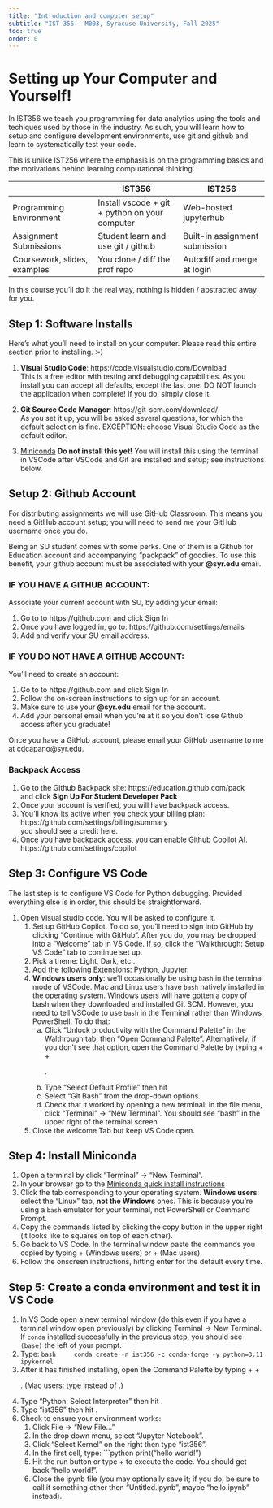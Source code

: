 ---
title: "Introduction and computer setup"
subtitle: "IST 356 - M003, Syracuse University, Fall 2025"
toc: true
order: 0
---

# Setting up Your Computer and Yourself!

In IST356 we teach you programming for data analytics using the tools and techiques used by those in the industry. As such, you will learn how to setup and configure development environments, use git and github and learn to systematically test your code.

This is unlike IST256 where the emphasis is on the programming basics and the motivations behind learning computational thinking.


|| IST356 | IST256|
|-----|-----|-----|
Programming Environment | Install vscode + git + python on your computer | Web-hosted jupyterhub |
Assignment Submissions | Student learn and use git / github | Built-in assignment submission
Coursework, slides, examples | You clone / diff the prof repo | Autodiff and merge at login

In this course you'll do it the real way, nothing is hidden / abstracted away for you.

## Step 1: Software Installs

Here's what you'll need to install on your computer. Please read this entire section prior to installing. :-)

1. **Visual Studio Code**: https://code.visualstudio.com/Download   
This is a free editor with testing and debugging capabilities. As you install you can accept all defaults, except the last one: DO NOT launch the application when complete! If you do, simply close it. 

2. **Git Source Code Manager**: https://git-scm.com/download/  
As you set it up, you will be asked several questions, for which the default selection is fine. EXCEPTION: choose Visual Studio Code as the default editor. 

3. [Miniconda](https://www.anaconda.com/docs/getting-started/miniconda/install#quickstart-install-instructions) 
**Do not install this yet!** You will install this using the terminal in VSCode after VSCode and Git are installed and setup; see instructions below.

## Setup 2: Github Account

::: {.callout-noe}
For distributing assignments we will use GitHub Classroom. This means you need a GitHub account setup; you will need to send me your GitHub username once you do.
:::

Being an SU student comes with some perks. One of them is a Github for Education account and accompanying "packpack" of goodies. To use this benefit, your github account must be associated with your **@syr.edu** email.

### IF YOU HAVE A GITHUB ACCOUNT:

Associate your current account with SU, by adding your email:

1. Go to to https://github.com  and click Sign In 
2. Once you have logged in, go to: https://github.com/settings/emails  
3. Add and verify your SU email address.

### IF YOU DO NOT HAVE A GITHUB ACCOUNT:

You'll need to create an account:

1. Go to to https://github.com  and click Sign In 
2. Follow the on-screen instructions to sign up for an account.
3. Make sure to use your **@syr.edu** email for the account.
4. Add your personal email when you're at it so you don't lose Github access after you graduate!

::: {.callout-important}
Once you have a GitHub account, please email your GitHub username to me at cdcapano@syr.edu.
:::

### Backpack Access

1. Go to the Github Backpack site:  https://education.github.com/pack  
and click **Sign Up For Student Developer Pack**
2. Once your account is verified, you will have backpack access.
3. You'll know its active when you check your billing plan: https://github.com/settings/billing/summary   
you should see a credit here.
4. Once you have backpack access, you can enable Github Copilot AI. https://github.com/settings/copilot 


## Step 3: Configure VS Code

The last step is to configure VS Code for Python debugging. Provided everything else is in order, this should be straightforward.

1.  Open Visual studio code. You will be asked to configure it.
    1.  Set up GitHub Copilot. To do so, you'll need to sign into GitHub by clicking "Continue with GitHub". After you do, you may be dropped into a "Welcome" tab in VS Code. If so, click the "Walkthrough: Setup VS Code" tab to continue set up.
    1.  Pick a theme: Light, Dark, etc...
    1. Add the following Extensions: Python, Jupyter.
    1. **Windows users only**: we'll occasionally be using `bash` in the terminal mode of VSCode. Mac and Linux users have `bash` natively installed in the operating system. Windows users will have gotten a copy of bash when they downloaded and installed Git SCM. However, you need to tell VSCode to use `bash` in the Terminal rather than Windows PowerShell. To do that:
        a.  Click "Unlock productivity with the Command Palette" in the Walthrough tab, then "Open Command Palette". Alternatively, if you don't see that option, open the Command Palette by typing <Ctrl> + <Shift> + <P>.
        b.  Type "Select Default Profile" then hit <Enter>
        c.  Select "Git Bash" from the drop-down options.
        d.  Check that it worked by opening a new terminal: in the file menu, click "Terminal" -> "New Terminal". You should see "bash" in the upper right of the terminal screen.

    1.  Close the welcome Tab but keep VS Code open.

## Step 4: Install Miniconda

1.  Open a terminal by click "Terminal" -> "New Terminal".
1.  In your browser go to the [Miniconda quick install instructions](https://www.anaconda.com/docs/getting-started/miniconda/install#quickstart-install-instructions)
1.  Click the tab corresponding to your operating system. **Windows users**: select the "Linux" tab, **not the Windows** ones. This is because you're using a `bash` emulator for your terminal, not PowerShell or Command Prompt.
1.  Copy the commands listed by clicking the copy button in the upper right (it looks like to squares on top of each other).
1.  Go back to VS Code. In the terminal window paste the commands you copied by typing <Ctrl> + <V> (Windows users) or <Command> + <V> (Mac users).
1.  Follow the onscreen instructions, hitting enter for the default every time.

## Step 5: Create a conda environment and test it in VS Code

1.  In VS Code open a new terminal window (do this even if you have a terminal window open previously) by clicking Terminal -> New Terminal. If `conda` installed successfully in the previous step, you should see `(base)` the left of your prompt.
1.  Type:
    ```bash
    conda create -n ist356 -c conda-forge -y python=3.11 ipykernel
    ```
1.  After it has finished installing, open the Command Palette by typing <Ctrl> + <Shift> + <P>. (Mac users: type <command> instead of <Ctrl>.) 
1.  Type "Python: Select Interpreter" then hit <Enter>.
1.  Type "ist356" then hit <Enter>.
1.  Check to ensure your environment works:
    1.  Click File -> "New File..."
    1.  In the drop down menu, select "Jupyter Notebook".
    1.  Click "Select Kernel" on the right then type "ist356".
    1.  In the first cell, type:
        ```python
        print("hello world!")
    1.  Hit the run button or type <Shift> + <Enter> to execute the code. You should get back "hello world!".
    1.  Close the ipynb file (you may optionally save it; if you do, be sure to call it something other then "Untitled.ipynb", maybe "hello.ipynb" instead).
